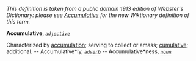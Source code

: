 ''This definition is taken from a public domain 1913 edition of Webster's Dictionary: please see [[Accumulative]] for the new Wiktionary definition of this term.''

'''Accumulative''', ''<code>[[adjective (part of speech)|adjective]]</code>''

Characterized by [[accumulation]]; serving to collect or amass; [[cumulative]]; additional. -- Accumulative*ly, ''<code>[[adverb (part of speech)|adverb]]</code>'' -- Accumulative*ness, ''<code>[[noun (part of speech)|noun]]</code>''